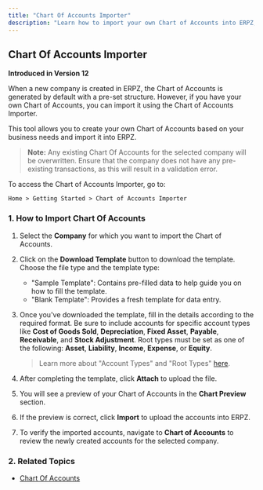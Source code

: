 ```yaml
---
title: "Chart Of Accounts Importer"
description: "Learn how to import your own Chart of Accounts into ERPZ, replacing the default structure provided by the system."
---
```


## Chart Of Accounts Importer

**Introduced in Version 12**

When a new company is created in ERPZ, the Chart of Accounts is generated by default with a pre-set structure. However, if you have your own Chart of Accounts, you can import it using the Chart of Accounts Importer.

This tool allows you to create your own Chart of Accounts based on your business needs and import it into ERPZ. 

> **Note:** Any existing Chart Of Accounts for the selected company will be overwritten. Ensure that the company does not have any pre-existing transactions, as this will result in a validation error.

To access the Chart of Accounts Importer, go to:

`Home > Getting Started > Chart of Accounts Importer`

### 1. How to Import Chart Of Accounts

1. Select the **Company** for which you want to import the Chart of Accounts.

2. Click on the **Download Template** button to download the template. Choose the file type and the template type:
   - "Sample Template": Contains pre-filled data to help guide you on how to fill the template.
   - "Blank Template": Provides a fresh template for data entry.

3. Once you've downloaded the template, fill in the details according to the required format. Be sure to include accounts for specific account types like **Cost of Goods Sold**, **Depreciation**, **Fixed Asset**, **Payable**, **Receivable**, and **Stock Adjustment**. Root types must be set as one of the following: **Asset**, **Liability**, **Income**, **Expense**, or **Equity**.

   > Learn more about "Account Types" and "Root Types" [here](#).

4. After completing the template, click **Attach** to upload the file.

5. You will see a preview of your Chart of Accounts in the **Chart Preview** section.

6. If the preview is correct, click **Import** to upload the accounts into ERPZ.

7. To verify the imported accounts, navigate to **Chart of Accounts** to review the newly created accounts for the selected company.

### 2. Related Topics

- [Chart Of Accounts]()
